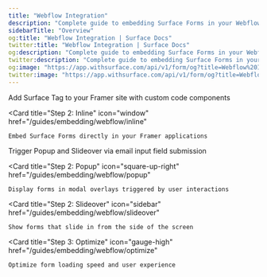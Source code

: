 ```yaml
---
title: "Webflow Integration"
description: "Complete guide to embedding Surface Forms in your Webflow site"
sidebarTitle: "Overview"
og:title: "Webflow Integration | Surface Docs"
twitter:title: "Webflow Integration | Surface Docs"
og:description: "Complete guide to embedding Surface Forms in your Webflow site"
twitter:description: "Complete guide to embedding Surface Forms in your Webflow site"
og:image: "https://app.withsurface.com/api/v1/form/og?title=Webflow%20Integration"
twitter:image: "https://app.withsurface.com/api/v1/form/og?title=Webflow%20Integration"
---
```



<CardGroup cols={2}>
  <Card
    title="Step 1: Embed Surface Tag"
    icon="code"
    href="/guides/embedding/webflow/embedding"
  >
    Add Surface Tag to your Framer site with custom code components
  </Card>

  <Card
    title="Step 2: Inline"
    icon="window"
    href="/guides/embedding/webflow/inline"
  >
    Embed Surface Forms directly in your Framer applications
  </Card>

  <Card icon="envelope" title="Step 2: Email Input Field Trigger" href="/guides/embedding/webflow/input-field">
    Trigger Popup and Slideover via email input field submission
  </Card>

  <Card
    title="Step 2: Popup"
    icon="square-up-right"
    href="/guides/embedding/webflow/popup"
  >
    Display forms in modal overlays triggered by user interactions
  </Card>

  <Card
    title="Step 2: Slideover"
    icon="sidebar"
    href="/guides/embedding/webflow/slideover"
  >
    Show forms that slide in from the side of the screen
  </Card>

  <Card
    title="Step 3: Optimize"
    icon="gauge-high"
    href="/guides/embedding/webflow/optimize"
  >
    Optimize form loading speed and user experience
  </Card>
</CardGroup>
